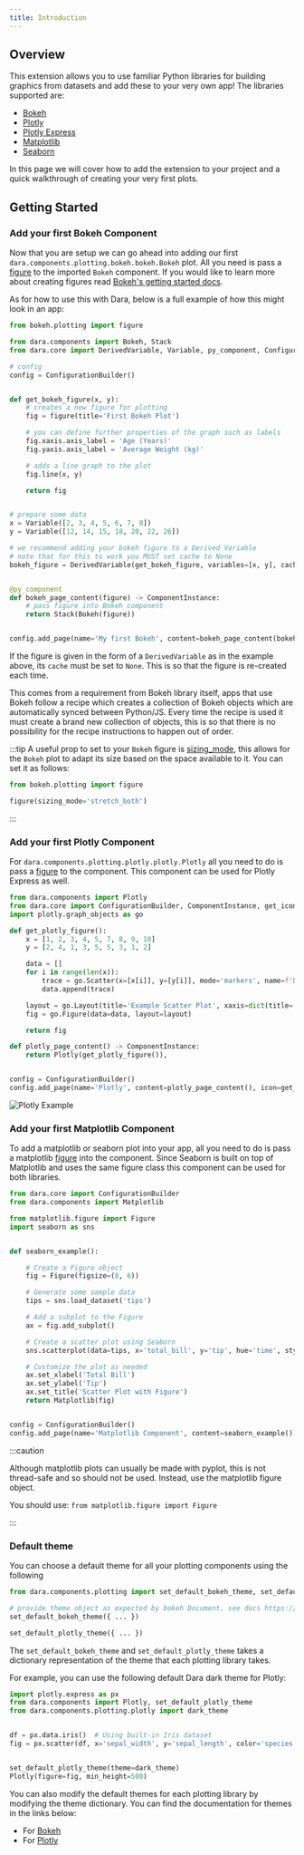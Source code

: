 ```yaml
---
title: Introduction
---
```


## Overview

This extension allows you to use familiar Python libraries for building graphics from datasets and add these to your very own app!
The libraries supported are:

- [Bokeh](http://docs.bokeh.org/en/latest/)
- [Plotly](https://plotly.com/python/)
- [Plotly Express](https://plotly.com/python/plotly-express/)
- [Matplotlib](https://matplotlib.org/stable/tutorials/introductory/quick_start.html#quick-start-guide)
- [Seaborn](https://seaborn.pydata.org/tutorial/introduction.html)

In this page we will cover how to add the extension to your project and a quick walkthrough of creating your very first plots.

## Getting Started

### Add your first Bokeh Component

Now that you are setup we can go ahead into adding our first `dara.components.plotting.bokeh.bokeh.Bokeh` plot.
All you need is pass a [figure](https://docs.bokeh.org/en/latest/docs/reference/plotting/figure.html#bokeh.plotting.figure) to the imported `Bokeh` component. If you would like to learn more about creating figures read [Bokeh's getting started docs](https://docs.bokeh.org/en/latest/docs/first_steps/first_steps_1.html).

As for how to use this with Dara, below is a full example of how this might look in an app:

```python
from bokeh.plotting import figure

from dara.components import Bokeh, Stack
from dara.core import DerivedVariable, Variable, py_component, ConfigurationBuilder, get_icon, ComponentInstance

# config
config = ConfigurationBuilder()


def get_bokeh_figure(x, y):
    # creates a new figure for plotting
    fig = figure(title='First Bokeh Plot')

    # you can define further properties of the graph such as labels
    fig.xaxis.axis_label = 'Age (Years)'
    fig.yaxis.axis_label = 'Average Weight (kg)'

    # adds a line graph to the plot
    fig.line(x, y)

    return fig


# prepare some data
x = Variable([2, 3, 4, 5, 6, 7, 8])
y = Variable([12, 14, 15, 18, 20, 22, 26])

# we recommend adding your bokeh figure to a Derived Variable
# note that for this to work you MUST set cache to None
bokeh_figure = DerivedVariable(get_bokeh_figure, variables=[x, y], cache=None)


@py_component
def bokeh_page_content(figure) -> ComponentInstance:
    # pass figure into Bokeh component
    return Stack(Bokeh(figure))


config.add_page(name='My first Bokeh', content=bokeh_page_content(bokeh_figure), icon=get_icon('chart-line'))
```

If the figure is given in the form of a `DerivedVariable` as in the example above, its `cache` must be set to `None`.
This is so that the figure is re-created each time.

This comes from a requirement from Bokeh library itself, apps that use Bokeh follow a recipe which creates a collection of Bokeh objects which are automatically synced between Python/JS.
Every time the recipe is used it must create a brand new collection of objects, this is so that there is no possibility for the recipe instructions to happen out of order.

:::tip
A useful prop to set to your `Bokeh` figure is [sizing_mode](https://docs.bokeh.org/en/3.0.0/docs/examples/basic/layouts/sizing_mode.html), this allows for the `Bokeh` plot to adapt its size based on the space available to it.
You can set it as follows:

```python
from bokeh.plotting import figure

figure(sizing_mode='stretch_both')
```

:::

### Add your first Plotly Component

For `dara.components.plotting.plotly.plotly.Plotly` all you need to do is pass a [figure](https://plotly.com/python/figure-structure/) to the component. This component can be used for Plotly Express as well.

```python
from dara.components import Plotly
from dara.core import ConfigurationBuilder, ComponentInstance, get_icon
import plotly.graph_objects as go

def get_plotly_figure():
    x = [1, 2, 3, 4, 5, 7, 8, 9, 10]
    y = [2, 4, 1, 3, 5, 5, 3, 1, 2]

    data = []
    for i in range(len(x)):
        trace = go.Scatter(x=[x[i]], y=[y[i]], mode='markers', name=f'Data Point {i+1}', marker=dict(size=10))
        data.append(trace)

    layout = go.Layout(title='Example Scatter Plot', xaxis=dict(title='X-axis'), yaxis=dict(title='Y-axis'))
    fig = go.Figure(data=data, layout=layout)

    return fig

def plotly_page_content() -> ComponentInstance:
    return Plotly(get_plotly_figure()),


config = ConfigurationBuilder()
config.add_page(name='Plotly', content=plotly_page_content(), icon=get_icon('chart-line'))
```

![Plotly Example](./assets/plotly_scatter.png)

### Add your first Matplotlib Component

To add a matplotlib or seaborn plot into your app, all you need to do is pass a matplotlib [figure](https://matplotlib.org/stable/api/figure_api.html#matplotlib.figure.Figure) into the component.
Since Seaborn is built on top of Matplotlib and uses the same figure class this component can be used for both libraries.

```python
from dara.core import ConfigurationBuilder
from dara.components import Matplotlib

from matplotlib.figure import Figure
import seaborn as sns


def seaborn_example():

    # Create a Figure object
    fig = Figure(figsize=(8, 6))

    # Generate some sample data
    tips = sns.load_dataset('tips')

    # Add a subplot to the Figure
    ax = fig.add_subplot()

    # Create a scatter plot using Seaborn
    sns.scatterplot(data=tips, x='total_bill', y='tip', hue='time', style='time', ax=ax)

    # Customize the plot as needed
    ax.set_xlabel('Total Bill')
    ax.set_ylabel('Tip')
    ax.set_title('Scatter Plot with Figure')
    return Matplotlib(fig)


config = ConfigurationBuilder()
config.add_page(name='Matplotlib Component', content=seaborn_example())
```

:::caution

Although matplotlib plots can usually be made with pyplot, this is not thread-safe and so should not be used. Instead, use the matplotlib figure object.

You should use:
`from matplotlib.figure import Figure`

:::

### Default theme

You can choose a default theme for all your plotting components using the following

```python
from dara.components.plotting import set_default_bokeh_theme, set_default_plotly_theme

# provide theme object as expected by bokeh Document, see docs https://docs.bokeh.org/en/2.4.1/docs/reference/document.html#bokeh.document.Document.theme
set_default_bokeh_theme({ ... })

set_default_plotly_theme({ ... })
```

The `set_default_bokeh_theme` and `set_default_plotly_theme` takes a dictionary representation of the theme that each plotting library takes.

For example, you can use the following default Dara dark theme for Plotly:

```python
import plotly.express as px
from dara.components import Plotly, set_default_plotly_theme
from dara.components.plotting.plotly import dark_theme


df = px.data.iris()  # Using built-in Iris dataset
fig = px.scatter(df, x='sepal_width', y='sepal_length', color='species', title='Iris Dataset Scatter Plot')


set_default_plotly_theme(theme=dark_theme)
Plotly(figure=fig, min_height=500)
```

You can also modify the default themes for each plotting library by modifying the theme dictionary.
You can find the documentation for themes in the links below:
- For [Bokeh](https://docs.bokeh.org/en/latest/docs/reference/themes.html#theme)
- For [Plotly](https://plotly.com/javascript/reference/#layout)
